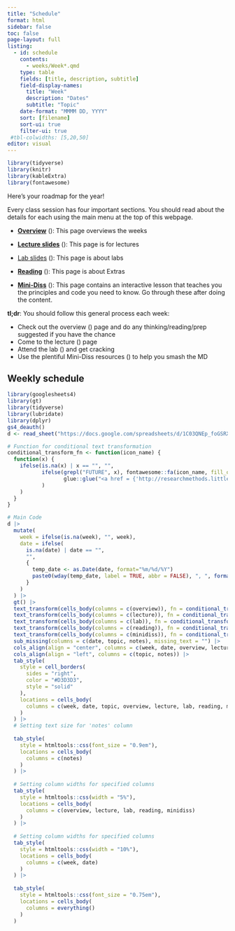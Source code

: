```yaml
---
title: "Schedule"
format: html
sidebar: false
toc: false
page-layout: full
listing:
  - id: schedule
    contents:
      - weeks/Week*.qmd
    type: table
    fields: [title, description, subtitle]
    field-display-names:
      title: "Week"
      description: "Dates"
      subtitle: "Topic"
    date-format: "MMMM DD, YYYY"
    sort: [filename]
    sort-ui: true
    filter-ui: true
 #tbl-colwidths: [5,20,50]
editor: visual
---
```


```r
library(tidyverse)
library(knitr)
library(kableExtra)
library(fontawesome)


```

Here's your roadmap for the year!

Every class session has four important sections. You should read about
the details for each using the main menu at the top of this webpage.

-   [**Overview**](/overview/index.html)
    (<i class="fas fa-binoculars"></i>): This page overviews the weeks

-   [**Lecture slides**](/lectures/index.html)
    (<i class="fas fa-chalkboard-teacher"></i>): This page is for
    lectures

-   [Lab slides](/slides/index.html) (<i class="fas fa-users"></i>):
    This page is about labs

-   [**Reading**](/reading/index.html)
    (<i class="fas fa-bookmark"></i>): This page is about Extras

-   [**Mini-Diss**](/minidiss/index.html) (<i class="fas fa-book"></i>):
    This page contains an interactive lesson that teaches you the
    principles and code you need to know. Go through these after doing
    the content.

::: {.row .d-flex .justify-content-center}
::: {.col-12 .col-sm-10 .col-md-6}
::: {.card .bg-danger .text-white}
::: card-body
**tl;dr**: You should follow this general process each week:

-   Check out the overview (<i class="fas fa-binoculars"></i>) page and
    do any thinking/reading/prep suggested if you have the chance
-   Come to the lecture (<i class="fas fa-chalkboard-teacher"></i>) page
-   Attend the lab (<i class="fas fa-users"></i>) and get cracking
-   Use the plentiful Mini-Diss resources (<i class="fas fa-book"></i>)
    to help you smash the MD
:::
:::
:::
:::

## Weekly schedule

```r
library(googlesheets4)
library(gt)
library(tidyverse)
library(lubridate)
library(dplyr)
gs4_deauth()
d <- read_sheet("https://docs.google.com/spreadsheets/d/1C03QNEp_foGSRXncI68DKEpIC1NqLDhv1TffH3hQCA8/edit?usp=sharing", sheet = "draft1")
```

```r
# Function for conditional text transformation
conditional_transform_fn <- function(icon_name) {
  function(x) {
    ifelse(is.na(x) | x == "", "",
           ifelse(grepl("FUTURE", x), fontawesome::fa(icon_name, fill_opacity = 0.25),
                  glue::glue("<a href = {'http://researchmethods.littlemonkeylab.com'}{x}{'.html'}>{fontawesome::fa(icon_name)}</a>")
           )
    )
  }
}

# Main Code
d |>
  mutate(
    week = ifelse(is.na(week), "", week),
    date = ifelse(
      is.na(date) | date == "", 
      "", 
      {
        temp_date <- as.Date(date, format="%m/%d/%Y")
        paste0(wday(temp_date, label = TRUE, abbr = FALSE), ", ", format(temp_date, "%d %B"))
      }
    )
  ) |>
  gt() |>
  text_transform(cells_body(columns = c(overview)), fn = conditional_transform_fn("binoculars")) |>
  text_transform(cells_body(columns = c(lecture)), fn = conditional_transform_fn("person-chalkboard")) |>
  text_transform(cells_body(columns = c(lab)), fn = conditional_transform_fn("users")) |>
  text_transform(cells_body(columns = c(reading)), fn = conditional_transform_fn("bookmark")) |>
  text_transform(cells_body(columns = c(minidiss)), fn = conditional_transform_fn("book")) |>
  sub_missing(columns = c(date, topic, notes), missing_text = "") |>
  cols_align(align = "center", columns = c(week, date, overview, lecture, lab, reading, minidiss)) |>
  cols_align(align = "left", columns = c(topic, notes)) |>
  tab_style(
    style = cell_borders(
      sides = "right",
      color = "#D3D3D3",
      style = "solid"
    ),
    locations = cells_body(
      columns = c(week, date, topic, overview, lecture, lab, reading, minidiss)
    )
  ) |>
  # Setting text size for 'notes' column
  
  tab_style(
    style = htmltools::css(font_size = "0.9em"),
    locations = cells_body(
      columns = c(notes)
    )
  ) |>
  
  # Setting column widths for specified columns
  tab_style(
    style = htmltools::css(width = "5%"),
    locations = cells_body(
      columns = c(overview, lecture, lab, reading, minidiss)
    )
  ) |>
  
  # Setting column widths for specified columns
  tab_style(
    style = htmltools::css(width = "10%"),
    locations = cells_body(
      columns = c(week, date)
    )
  ) |>
  
  tab_style(
    style = htmltools::css(font_size = "0.75em"),
    locations = cells_body(
      columns = everything()
    )
  ) 

```
